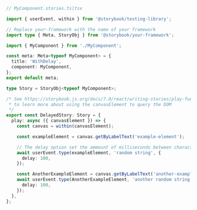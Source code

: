 ```ts
// MyComponent.stories.ts|tsx

import { userEvent, within } from '@storybook/testing-library';

// Replace your-framework with the name of your framework
import type { Meta, StoryObj } from '@storybook/your-framework';

import { MyComponent } from './MyComponent';

const meta: Meta<typeof MyComponent> = {
  title: 'WithDelay',
  component: MyComponent,
};
export default meta;

type Story = StoryObj<typeof MyComponent>;

/* See https://storybook.js.org/docs/7.0/react/writing-stories/play-function#working-with-the-canvas
 * to learn more about using the canvasElement to query the DOM
 */
export const DelayedStory: Story = {
  play: async ({ canvasElement }) => {
    const canvas = within(canvasElement);

    const exampleElement = canvas.getByLabelText('example-element');

    // The delay option set the ammount of milliseconds between characters being typed
    await userEvent.type(exampleElement, 'random string', {
      delay: 100,
    });

    const AnotherExampleElement = canvas.getByLabelText('another-example-element');
    await userEvent.type(AnotherExampleElement, 'another random string', {
      delay: 100,
    });
  },
};
```
